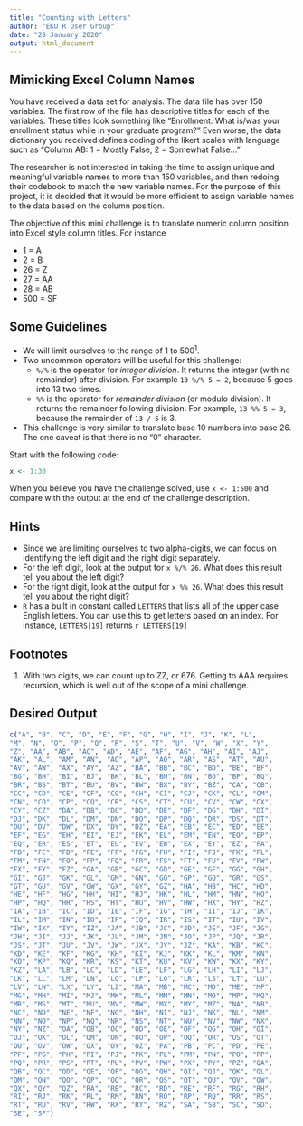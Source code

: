 ```yaml
---
title: "Counting with Letters"
author: "EKU R User Group"
date: "28 January 2020"
output: html_document
---
```


## Mimicking Excel Column Names

You have received a data set for analysis.  The data file has over 150 variables. The first row of the file has descriptive titles for each of the variables.  These titles look something like "Enrollment: What is/was your enrollment status while in your graduate program?"  Even worse, the data dictionary you received defines coding of the likert scales with language such as "Column AB: 1 = Mostly False, 2 = Somewhat False..."

The researcher is not interested in taking the time to assign unique and meaningful variable names to more than 150 variables, and then redoing their codebook to match the new variable names. For the purpose of this project, it is decided that it would be more efficient to assign variable names to the data based on the column position.

The objective of this mini challenge is to translate numeric column position into Excel style column titles.  For instance

* 1 = A
* 2 = B
* 26 = Z
* 27 = AA
* 28 = AB
* 500 = SF

## Some Guidelines

* We will limit ourselves to the range of 1 to 500<sup>1</sup>.  
* Two uncommon operators will be useful for this challenge:
    + `%/%` is the operator for _integer division_. It returns the integer (with no remainder) after division.  For example `13 %/% 5 = 2`, because 5 goes into 13 two times.
    + `%%` is the operator for _remainder division_ (or modulo division). It returns the remainder following division. For example, `13 %% 5 = 3`, because the remainder of `13 / 5` is 3.
* This challenge is very similar to translate base 10 numbers into base 26.  The one caveat is that there is no "0" character.

Start with the following code:

```r
x <- 1:30
```

When you believe you have the challenge solved, use `x <- 1:500` and compare with the output at the end of the challenge description.

## Hints

* Since we are limiting ourselves to two alpha-digits, we can focus on identifying the left digit and the right digit separately.
* For the left digit, look at the output for `x %/% 26`. What does this result tell you about the left digit?
* For the right digit, look at the output for `x %% 26`. What does this result tell you about the right digit?
* `R` has a built in constant called `LETTERS` that lists all of the upper case English letters. You can use this to get letters based on an index.  For instance, `LETTERS[19]` returns `r LETTERS[19]`


## Footnotes

1. With two digits, we can count up to ZZ, or 676. Getting to AAA requires recursion, which is well out of the scope of a mini challenge.


## Desired Output

```r
c("A", "B", "C", "D", "E", "F", "G", "H", "I", "J", "K", "L", 
"M", "N", "O", "P", "Q", "R", "S", "T", "U", "V", "W", "X", "Y", 
"Z", "AA", "AB", "AC", "AD", "AE", "AF", "AG", "AH", "AI", "AJ", 
"AK", "AL", "AM", "AN", "AO", "AP", "AQ", "AR", "AS", "AT", "AU", 
"AV", "AW", "AX", "AY", "AZ", "BA", "BB", "BC", "BD", "BE", "BF", 
"BG", "BH", "BI", "BJ", "BK", "BL", "BM", "BN", "BO", "BP", "BQ", 
"BR", "BS", "BT", "BU", "BV", "BW", "BX", "BY", "BZ", "CA", "CB", 
"CC", "CD", "CE", "CF", "CG", "CH", "CI", "CJ", "CK", "CL", "CM", 
"CN", "CO", "CP", "CQ", "CR", "CS", "CT", "CU", "CV", "CW", "CX", 
"CY", "CZ", "DA", "DB", "DC", "DD", "DE", "DF", "DG", "DH", "DI", 
"DJ", "DK", "DL", "DM", "DN", "DO", "DP", "DQ", "DR", "DS", "DT", 
"DU", "DV", "DW", "DX", "DY", "DZ", "EA", "EB", "EC", "ED", "EE", 
"EF", "EG", "EH", "EI", "EJ", "EK", "EL", "EM", "EN", "EO", "EP", 
"EQ", "ER", "ES", "ET", "EU", "EV", "EW", "EX", "EY", "EZ", "FA", 
"FB", "FC", "FD", "FE", "FF", "FG", "FH", "FI", "FJ", "FK", "FL", 
"FM", "FN", "FO", "FP", "FQ", "FR", "FS", "FT", "FU", "FV", "FW", 
"FX", "FY", "FZ", "GA", "GB", "GC", "GD", "GE", "GF", "GG", "GH", 
"GI", "GJ", "GK", "GL", "GM", "GN", "GO", "GP", "GQ", "GR", "GS", 
"GT", "GU", "GV", "GW", "GX", "GY", "GZ", "HA", "HB", "HC", "HD", 
"HE", "HF", "HG", "HH", "HI", "HJ", "HK", "HL", "HM", "HN", "HO", 
"HP", "HQ", "HR", "HS", "HT", "HU", "HV", "HW", "HX", "HY", "HZ", 
"IA", "IB", "IC", "ID", "IE", "IF", "IG", "IH", "II", "IJ", "IK", 
"IL", "IM", "IN", "IO", "IP", "IQ", "IR", "IS", "IT", "IU", "IV", 
"IW", "IX", "IY", "IZ", "JA", "JB", "JC", "JD", "JE", "JF", "JG", 
"JH", "JI", "JJ", "JK", "JL", "JM", "JN", "JO", "JP", "JQ", "JR", 
"JS", "JT", "JU", "JV", "JW", "JX", "JY", "JZ", "KA", "KB", "KC", 
"KD", "KE", "KF", "KG", "KH", "KI", "KJ", "KK", "KL", "KM", "KN", 
"KO", "KP", "KQ", "KR", "KS", "KT", "KU", "KV", "KW", "KX", "KY", 
"KZ", "LA", "LB", "LC", "LD", "LE", "LF", "LG", "LH", "LI", "LJ", 
"LK", "LL", "LM", "LN", "LO", "LP", "LQ", "LR", "LS", "LT", "LU", 
"LV", "LW", "LX", "LY", "LZ", "MA", "MB", "MC", "MD", "ME", "MF", 
"MG", "MH", "MI", "MJ", "MK", "ML", "MM", "MN", "MO", "MP", "MQ", 
"MR", "MS", "MT", "MU", "MV", "MW", "MX", "MY", "MZ", "NA", "NB", 
"NC", "ND", "NE", "NF", "NG", "NH", "NI", "NJ", "NK", "NL", "NM", 
"NN", "NO", "NP", "NQ", "NR", "NS", "NT", "NU", "NV", "NW", "NX", 
"NY", "NZ", "OA", "OB", "OC", "OD", "OE", "OF", "OG", "OH", "OI", 
"OJ", "OK", "OL", "OM", "ON", "OO", "OP", "OQ", "OR", "OS", "OT", 
"OU", "OV", "OW", "OX", "OY", "OZ", "PA", "PB", "PC", "PD", "PE", 
"PF", "PG", "PH", "PI", "PJ", "PK", "PL", "PM", "PN", "PO", "PP", 
"PQ", "PR", "PS", "PT", "PU", "PV", "PW", "PX", "PY", "PZ", "QA", 
"QB", "QC", "QD", "QE", "QF", "QG", "QH", "QI", "QJ", "QK", "QL", 
"QM", "QN", "QO", "QP", "QQ", "QR", "QS", "QT", "QU", "QV", "QW", 
"QX", "QY", "QZ", "RA", "RB", "RC", "RD", "RE", "RF", "RG", "RH", 
"RI", "RJ", "RK", "RL", "RM", "RN", "RO", "RP", "RQ", "RR", "RS", 
"RT", "RU", "RV", "RW", "RX", "RY", "RZ", "SA", "SB", "SC", "SD", 
"SE", "SF")
```